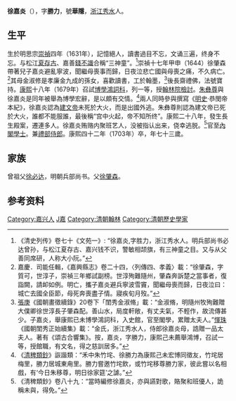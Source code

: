 '''徐嘉炎'''（{{bd|1631年||1703年|catIdx=X徐}}），字'''勝力'''，號'''華隱'''，[[浙江|浙江]][[秀水縣|秀水]]人。

== 生平 ==
生於明思宗[[崇禎|崇禎]]四年（1631年），記憶絕人，讀書過目不忘，文诵三遍，终身不忘。与松江[[夏存古|夏存古]]、嘉善[[錢不識|錢不識]]合稱“三神童”。<ref>《清史列传》卷七十《文苑一》: “徐嘉炎,字胜力，浙江秀水人。明兵部尚书必达曾孙，与松江夏存古、嘉兴钱不识，警敏相颉旗，有三神童之目。又与从父善同席研，人称大小阮。”</ref>崇禎十七年甲申（1644）徐肇森帶著兒子嘉炎避亂寧波，聞繼母喪事而歸，日夜泣悲亡國與母喪之痛，不久病亡。<ref>嘉慶．司能任輯，《嘉興縣志》卷二十四，〈列傳四、孝義〉載：“徐肇森，字質可，世淳子，崇禎三年鄉試副榜。世淳殉難隨州，肇森奔訴楚之當事者，復詣闕，請卹如例。明亡，攜子嘉炎避兵寧波雪竇，聞繼母喪而歸，日夜泣曰：城亡去國全臣節，母死奔喪盡子情。寢疾旬月歿。”</ref>其母金淑修是孝廉金九成的孫女，喜歡讀書，工於翰墨，<ref>[[張庚|張庚]]《國朝畫徵續錄》20卷下「閨秀金淑脩」載：“金淑脩，明隨州牧殉難贈大僕卿徐世淳長子肇森配。善山水，局度軒敞，有丈夫氣，不輕作，故流傳甚少。子嘉炎，舉康熙已未博學鴻詞科，入史館，官至閣學，累贈太夫人。”[[惲珠|惲珠]]《國朝閨秀正始續集》載：“金氏，浙江秀水人，侍郎徐嘉炎母，誥贈一品太夫人。著有《頌古合響集》。按，嘉炎，字勝力，康熙己未薦舉鴻博，召試一等，授館職，有文名，得之慈訓居多。”</ref>後長齋禮佛，法號寶持。[[康熙|康熙]]十八年（1679年）召試[[博學鴻詞科|博學鴻詞科]]，列一等，授[[翰林院檢討|翰林院檢討]]。[[朱彝尊|朱彝尊]]與徐嘉炎是同年被舉為博學宏辭，是以頗有交情。<ref>《[[清稗類鈔|清稗類鈔]]》詼諧類：“禾中朱竹垞、徐勝力為康熙己未宏博同徵友，竹垞居梅里，勝力居城東甪里。勝力嘗邀竹垞飲，或竹垞移尊勝力家，彼此嘗以名相戲，有‘今日朱移尊，明日徐家筵’之謔。”</ref>兩人同時參與撰寫《[[明史|明史]]·恭閔帝本紀》，徐嘉炎認為[[建文帝|建文帝]]未死於大火，而是出國外逃。朱彝尊則認為建文帝已死於大火，誰都不能服誰，最後稱“宫中火起，帝不知所终”。康熙二十八年，發生長生殿案，遷連多人。徐嘉炎贿赂内聚班艺人，没被指认出来，侥幸逃脱。<ref>《清稗類鈔》卷八十九：“當時編修徐嘉炎，亦與讌對歌，賂聚和班優人，詭稱未與，得免。”</ref>官至[[內閣學士|內閣學士]]。兼[[禮部|禮部]][[侍郎|侍郎]]。康熙四十二年（1703年）卒，年七十三歲。

== 家族 ==
曾祖父[[徐必达|徐必达]]，明朝兵部尚书。父[[徐肇森|徐肇森]]。

== 参考资料 ==
{{reflist}}

{{康熙十八年己未科博學宏詞}}

{{Authority control}}

{{DEFAULTSORT:Xu徐}}
[[Category:嘉兴人|Category:嘉兴人]]
[[Category:徐姓|J嘉]]
[[Category:清朝翰林|Category:清朝翰林]]
[[Category:清朝歷史學家|Category:清朝歷史學家]]